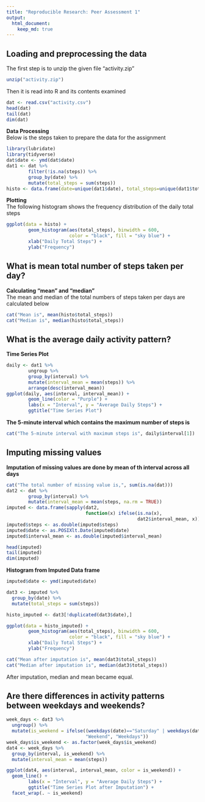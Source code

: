 ```yaml
---
title: "Reproducible Research: Peer Assessment 1"
output: 
  html_document:
    keep_md: true
---
```



## Loading and preprocessing the data  
The first step is to unzip the given file "activity.zip"
```r
unzip("activity.zip")
```

Then it is read into R and its contents examined
```r
dat <- read.csv("activity.csv")
head(dat)
tail(dat)
dim(dat)
```

**Data Processing**  
Below is the steps taken to prepare the data for the assignment
```r
library(lubridate)
library(tidyverse)
dat$date <- ymd(dat$date)
dat1 <- dat %>%
        filter(!is.na(steps)) %>%
        group_by(date) %>%
        mutate(total_steps = sum(steps))
histo <- data.frame(date=unique(dat1$date), total_steps=unique(dat1$total_steps))
```

**Plotting**  
The following histogram shows the frequency distribution of the daily total steps
```r
ggplot(data = histo) +
        geom_histogram(aes(total_steps), binwidth = 600,
                       color = "black", fill = "sky blue") +
        xlab("Daily Total Steps") +
        ylab("Frequency")
```



## What is mean total number of steps taken per day?  
**Calculating "mean" and "median"**  
The mean and median of the total numbers of steps taken per days are calculated below
```r
cat("Mean is", mean(histo$total_steps))
cat("Median is", median(histo$total_steps))
```



## What is the average daily activity pattern?
**Time Series Plot**  
```r
daily <- dat1 %>%
        ungroup %>%
        group_by(interval) %>%
        mutate(interval_mean = mean(steps)) %>%
        arrange(desc(interval_mean))
ggplot(daily, aes(interval, interval_mean)) +
        geom_line(color = "Purple") +
        labs(x = "Interval", y = "Average Daily Steps") +
        ggtitle("Time Series Plot")
```

**The 5-minute interval which contains the maximum number of steps is**
```r
cat("The 5-minute interval with maximum steps is", daily$interval[1])
```


## Imputing missing values
**Imputation of missing values are done by mean of th interval across all days**
```r
cat("The total number of missing value is,", sum(is.na(dat)))
dat2 <- dat %>%
        group_by(interval) %>%
        mutate(interval_mean = mean(steps, na.rm = TRUE))
imputed <- data.frame(sapply(dat2,
                             function(x) ifelse(is.na(x),
                                                dat2$interval_mean, x)))
imputed$steps <- as.double(imputed$steps)
imputed$date <- as.POSIXlt.Date(imputed$date)
imputed$interval_mean <- as.double(imputed$interval_mean)

head(imputed)
tail(imputed)
dim(imputed)
```

**Histogram from Imputed Data frame**
```r
imputed$date <- ymd(imputed$date)

dat3 <- imputed %>%
  group_by(date) %>%
  mutate(total_steps = sum(steps))

histo_imputed <- dat3[!duplicated(dat3$date),]

ggplot(data = histo_imputed) +
        geom_histogram(aes(total_steps), binwidth = 600,
                       color = "black", fill = "sky blue") +
        xlab("Daily Total Steps") +
        ylab("Frequency")

cat("Mean after imputation is", mean(dat3$total_steps))
cat("Median after imputation is", median(dat3$total_steps))
```

After imputation, median and mean became equal.  




## Are there differences in activity patterns between weekdays and weekends?
```r
week_days <- dat3 %>%
  ungroup() %>%
  mutate(is_weekend = ifelse((weekdays(date)=="Saturday" | weekdays(date)=="Sunday"),
                             "Weekend", "Weekdays"))
week_days$is_weekend <- as.factor(week_days$is_weekend)
dat4 <- week_days %>%
  group_by(interval, is_weekend) %>%
  mutate(interval_mean = mean(steps))

ggplot(dat4, aes(interval, interval_mean, color = is_weekend)) +
  geom_line() +
        labs(x = "Interval", y = "Average Daily Steps") +
        ggtitle("Time Series Plot after Imputation") +
  facet_wrap(. ~ is_weekend)
```

